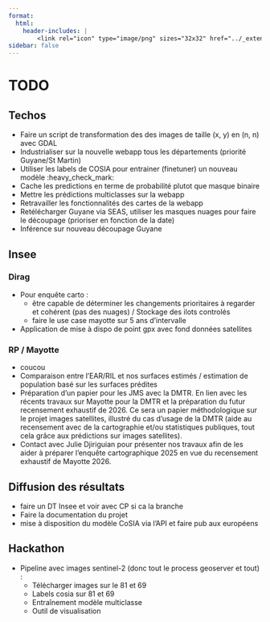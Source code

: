 ```yaml
---
format:
  html:
    header-includes: |
        <link rel="icon" type="image/png" sizes="32x32" href="../_extensions/InseeFrLab/onyxia/favicon-32x32.png">
sidebar: false
---
```


# TODO

## Techos

- Faire un script de transformation des des images de taille (x, y) en (n, n) avec GDAL
- Industrialiser sur la nouvelle webapp tous les départements (priorité Guyane/St Martin)
- Utiliser les labels de COSIA pour entrainer (finetuner) un nouveau modèle :heavy_check_mark:
- Cache les predictions en terme de probabilité plutot que masque binaire
- Mettre les prédictions multiclasses sur la webapp
- Retravailler les fonctionnalités des cartes de la webapp
- Retélécharger Guyane via SEAS, utiliser les masques nuages pour faire le découpage (prioriser en fonction de la date)
- Inférence sur nouveau découpage Guyane

## Insee

### Dirag

- Pour enquête carto : 
  - être capable de déterminer les changements prioritaires à regarder et cohérent (pas des nuages) / Stockage des ilots controlés
  - faire le use case mayotte sur 5 ans d'intervalle

- Application de mise à dispo de point gpx avec fond données satellites

### RP / Mayotte

- coucou 
- Comparaison entre l'EAR/RIL et nos surfaces estimés / estimation de population basé sur les surfaces prédites
-	Préparation d’un papier pour les JMS avec la DMTR. En lien avec les récents travaux sur Mayotte pour la DMTR et la préparation du futur recensement exhaustif de 2026. Ce sera un papier méthodologique sur le projet images satellites, illustré du cas d’usage de la DMTR (aide au recensement avec de la cartographie et/ou statistiques publiques, tout cela grâce aux prédictions sur images satellites).  
-	Contact avec Julie Djiriguian pour présenter nos travaux afin de les aider à préparer l’enquête cartographique 2025 en vue du recensement exhaustif de Mayotte 2026.  


## Diffusion des résultats

- faire un DT Insee et voir avec CP si ca la branche
- Faire la documentation du projet
- mise à disposition du modèle CoSIA via l'API et faire pub aux européens

## Hackathon

- Pipeline avec images sentinel-2 (donc tout le process geoserver et tout) :
  - Télécharger images sur le 81 et 69  
  - Labels cosia sur 81 et 69  
  - Entraînement modèle multiclasse
  - Outil de visualisation  
